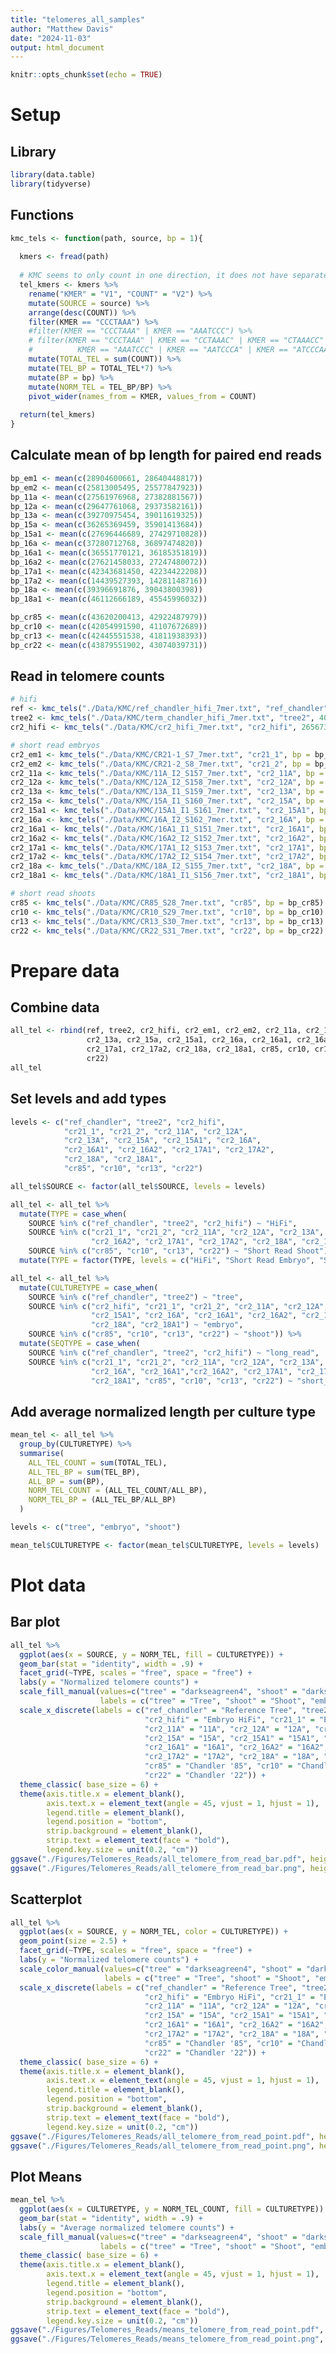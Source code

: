 ```yaml
---
title: "telomeres_all_samples"
author: "Matthew Davis"
date: "2024-11-03"
output: html_document
---
```


```r
knitr::opts_chunk$set(echo = TRUE)
```

# Setup
## Library
```r
library(data.table)
library(tidyverse)
```

## Functions
```r
kmc_tels <- function(path, source, bp = 1){
  
  kmers <- fread(path)
  
  # KMC seems to only count in one direction, it does not have separate entries for complimentary sequenced. I needed to check each sequence to see if this was the sequence, or if its compliment was the one that was counted.
  tel_kmers <- kmers %>%
    rename("KMER" = "V1", "COUNT" = "V2") %>%
    mutate(SOURCE = source) %>%
    arrange(desc(COUNT)) %>%
    filter(KMER == "CCCTAAA") %>%
    #filter(KMER == "CCCTAAA" | KMER == "AAATCCC") %>%
    # filter(KMER == "CCCTAAA" | KMER == "CCTAAAC" | KMER == "CTAAACC" | KMER == "TAAACCC" | KMER == "AAACCCT" | KMER == "AACCCTA" | KMER == "ACCCTAA" |
    #          KMER == "AAATCCC" | KMER == "AATCCCA" | KMER == "ATCCCAA" | KMER == "TCCCAAA" | KMER == "CCCAAAT" | KMER == "CCAAATC" | KMER == "CAAATCC") %>%
    mutate(TOTAL_TEL = sum(COUNT)) %>%
    mutate(TEL_BP = TOTAL_TEL*7) %>%
    mutate(BP = bp) %>%
    mutate(NORM_TEL = TEL_BP/BP) %>%
    pivot_wider(names_from = KMER, values_from = COUNT)
  
  return(tel_kmers)
}
```

## Calculate mean of bp length for paired end reads
```r
bp_em1 <- mean(c(28904600661, 28640448817))
bp_em2 <- mean(c(25813005495, 25577847923))
bp_11a <- mean(c(27561976968, 27382881567))
bp_12a <- mean(c(29647761068, 29373582161))
bp_13a <- mean(c(39270975454, 39011619325))
bp_15a <- mean(c(36265369459, 35901413684))
bp_15a1 <- mean(c(27696446689, 27429710828))
bp_16a <- mean(c(37280712768, 36897474820))
bp_16a1 <- mean(c(36551770121, 36185351819))
bp_16a2 <- mean(c(27621458033, 27247480072))
bp_17a1 <- mean(c(42343681450, 42234422208))
bp_17a2 <- mean(c(14439527393, 14281148716))
bp_18a <- mean(c(39396691876, 39043800398))
bp_18a1 <- mean(c(46112666189, 45545996032))

bp_cr85 <- mean(c(43620200413, 42922487979))
bp_cr10 <- mean(c(42054991590, 41107672689))
bp_cr13 <- mean(c(42445551538, 41811938393))
bp_cr22 <- mean(c(43879551902, 43074039731))
```


## Read in telomere counts
```r
# hifi
ref <- kmc_tels("./Data/KMC/ref_chandler_hifi_7mer.txt", "ref_chandler", 26611245231) 
tree2 <- kmc_tels("./Data/KMC/term_chandler_hifi_7mer.txt", "tree2", 40655690976)
cr2_hifi <- kmc_tels("./Data/KMC/cr2_hifi_7mer.txt", "cr2_hifi", 26567382075)

# short read embryos
cr2_em1 <- kmc_tels("./Data/KMC/CR21-1_S7_7mer.txt", "cr21_1", bp = bp_em1)
cr2_em2 <- kmc_tels("./Data/KMC/CR21-2_S8_7mer.txt", "cr21_2", bp = bp_em2)
cr2_11a <- kmc_tels("./Data/KMC/11A_I2_S157_7mer.txt", "cr2_11A", bp = bp_11a)
cr2_12a <- kmc_tels("./Data/KMC/12A_I2_S158_7mer.txt", "cr2_12A", bp = bp_12a)
cr2_13a <- kmc_tels("./Data/KMC/13A_I1_S159_7mer.txt", "cr2_13A", bp = bp_13a)
cr2_15a <- kmc_tels("./Data/KMC/15A_I1_S160_7mer.txt", "cr2_15A", bp = bp_15a)
cr2_15a1 <- kmc_tels("./Data/KMC/15A1_I1_S161_7mer.txt", "cr2_15A1", bp = bp_15a1)
cr2_16a <- kmc_tels("./Data/KMC/16A_I2_S162_7mer.txt", "cr2_16A", bp = bp_16a)
cr2_16a1 <- kmc_tels("./Data/KMC/16A1_I1_S151_7mer.txt", "cr2_16A1", bp = bp_16a1)
cr2_16a2 <- kmc_tels("./Data/KMC/16A2_I2_S152_7mer.txt", "cr2_16A2", bp = bp_16a2)
cr2_17a1 <- kmc_tels("./Data/KMC/17A1_I2_S153_7mer.txt", "cr2_17A1", bp = bp_17a1)
cr2_17a2 <- kmc_tels("./Data/KMC/17A2_I2_S154_7mer.txt", "cr2_17A2", bp = bp_17a2)
cr2_18a <- kmc_tels("./Data/KMC/18A_I2_S155_7mer.txt", "cr2_18A", bp = bp_18a)
cr2_18a1 <- kmc_tels("./Data/KMC/18A1_I1_S156_7mer.txt", "cr2_18A1", bp = bp_18a1)

# short read shoots
cr85 <- kmc_tels("./Data/KMC/CR85_S28_7mer.txt", "cr85", bp = bp_cr85)
cr10 <- kmc_tels("./Data/KMC/CR10_S29_7mer.txt", "cr10", bp = bp_cr10)
cr13 <- kmc_tels("./Data/KMC/CR13_S30_7mer.txt", "cr13", bp = bp_cr13)
cr22 <- kmc_tels("./Data/KMC/CR22_S31_7mer.txt", "cr22", bp = bp_cr22)
```

# Prepare data
## Combine data
```r
all_tel <- rbind(ref, tree2, cr2_hifi, cr2_em1, cr2_em2, cr2_11a, cr2_12a,
                 cr2_13a, cr2_15a, cr2_15a1, cr2_16a, cr2_16a1, cr2_16a2,
                 cr2_17a1, cr2_17a2, cr2_18a, cr2_18a1, cr85, cr10, cr13,
                 cr22)
all_tel
```

## Set levels and add types
```r
levels <- c("ref_chandler", "tree2", "cr2_hifi",
            "cr21_1", "cr21_2", "cr2_11A", "cr2_12A",
            "cr2_13A", "cr2_15A", "cr2_15A1", "cr2_16A",
            "cr2_16A1", "cr2_16A2", "cr2_17A1", "cr2_17A2",
            "cr2_18A", "cr2_18A1",
            "cr85", "cr10", "cr13", "cr22")

all_tel$SOURCE <- factor(all_tel$SOURCE, levels = levels)

all_tel <- all_tel %>%
  mutate(TYPE = case_when(
    SOURCE %in% c("ref_chandler", "tree2", "cr2_hifi") ~ "HiFi",
    SOURCE %in% c("cr21_1", "cr21_2", "cr2_11A", "cr2_12A", "cr2_13A", "cr2_15A", "cr2_15A1", "cr2_16A", "cr2_16A1",
                  "cr2_16A2", "cr2_17A1", "cr2_17A2", "cr2_18A", "cr2_18A1") ~ "Short Read Embryo",
    SOURCE %in% c("cr85", "cr10", "cr13", "cr22") ~ "Short Read Shoot")) %>%
  mutate(TYPE = factor(TYPE, levels = c("HiFi", "Short Read Embryo", "Short Read Shoot")))

all_tel <- all_tel %>%
  mutate(CULTURETYPE = case_when(
    SOURCE %in% c("ref_chandler", "tree2") ~ "tree",
    SOURCE %in% c("cr2_hifi", "cr21_1", "cr21_2", "cr2_11A", "cr2_12A", "cr2_13A", "cr2_15A",
                  "cr2_15A1", "cr2_16A", "cr2_16A1", "cr2_16A2", "cr2_17A1", "cr2_17A2",
                  "cr2_18A", "cr2_18A1") ~ "embryo",
    SOURCE %in% c("cr85", "cr10", "cr13", "cr22") ~ "shoot")) %>%
  mutate(SEQTYPE = case_when(
    SOURCE %in% c("ref_chandler", "tree2", "cr2_hifi") ~ "long_read",
    SOURCE %in% c("cr21_1", "cr21_2", "cr2_11A", "cr2_12A", "cr2_13A", "cr2_15A", "cr2_15A1", 
                  "cr2_16A", "cr2_16A1","cr2_16A2", "cr2_17A1", "cr2_17A2", "cr2_18A",
                  "cr2_18A1", "cr85", "cr10", "cr13", "cr22") ~ "short_read"))
```

## Add average normalized length per culture type
```r
mean_tel <- all_tel %>%
  group_by(CULTURETYPE) %>%
  summarise(
    ALL_TEL_COUNT = sum(TOTAL_TEL),
    ALL_TEL_BP = sum(TEL_BP),
    ALL_BP = sum(BP),
    NORM_TEL_COUNT = (ALL_TEL_COUNT/ALL_BP),
    NORM_TEL_BP = (ALL_TEL_BP/ALL_BP)
  )

levels <- c("tree", "embryo", "shoot")

mean_tel$CULTURETYPE <- factor(mean_tel$CULTURETYPE, levels = levels)
```

# Plot data
## Bar plot
```r
all_tel %>%
  ggplot(aes(x = SOURCE, y = NORM_TEL, fill = CULTURETYPE)) +
  geom_bar(stat = "identity", width = .9) +
  facet_grid(~TYPE, scales = "free", space = "free") +
  labs(y = "Normalized telomere counts") +
  scale_fill_manual(values=c("tree" = "darkseagreen4", "shoot" = "darkseagreen", "embryo" = "goldenrod1"),
                    labels = c("tree" = "Tree", "shoot" = "Shoot", "embryo" = "Embryo")) +
  scale_x_discrete(labels = c("ref_chandler" = "Reference Tree", "tree2" = "Tree 2",
                              "cr2_hifi" = "Embryo HiFi", "cr21_1" = "Embryo 1", "cr21_2" = "Embryo 2",
                              "cr2_11A" = "11A", "cr2_12A" = "12A", "cr2_13A" = "13A",
                              "cr2_15A" = "15A", "cr2_15A1" = "15A1", "cr2_16A" = "16A",
                              "cr2_16A1" = "16A1", "cr2_16A2" = "16A2", "cr2_17A1" = "17A1",
                              "cr2_17A2" = "17A2", "cr2_18A" = "18A", "cr2_18A1" = "18A1",
                              "cr85" = "Chandler '85", "cr10" = "Chandler '10", "cr13" = "Chandler '13",
                              "cr22" = "Chandler '22")) +
  theme_classic( base_size = 6) +
  theme(axis.title.x = element_blank(),
        axis.text.x = element_text(angle = 45, vjust = 1, hjust = 1),
        legend.title = element_blank(),
        legend.position = "bottom",
        strip.background = element_blank(),
        strip.text = element_text(face = "bold"),
        legend.key.size = unit(0.2, "cm"))
ggsave("./Figures/Telomeres_Reads/all_telomere_from_read_bar.pdf", height = 2, width = 4)
ggsave("./Figures/Telomeres_Reads/all_telomere_from_read_bar.png", height = 2, width = 4)
```

## Scatterplot
```r
all_tel %>%
  ggplot(aes(x = SOURCE, y = NORM_TEL, color = CULTURETYPE)) +
  geom_point(size = 2.5) +
  facet_grid(~TYPE, scales = "free", space = "free") +
  labs(y = "Normalized telomere counts") +
  scale_color_manual(values=c("tree" = "darkseagreen4", "shoot" = "darkseagreen", "embryo" = "goldenrod1"),
                     labels = c("tree" = "Tree", "shoot" = "Shoot", "embryo" = "Embryo")) +
  scale_x_discrete(labels = c("ref_chandler" = "Reference Tree", "tree2" = "Tree 2",
                              "cr2_hifi" = "Embryo HiFi", "cr21_1" = "Embryo 1", "cr21_2" = "Embryo 2",
                              "cr2_11A" = "11A", "cr2_12A" = "12A", "cr2_13A" = "13A",
                              "cr2_15A" = "15A", "cr2_15A1" = "15A1", "cr2_16A" = "16A",
                              "cr2_16A1" = "16A1", "cr2_16A2" = "16A2", "cr2_17A1" = "17A1",
                              "cr2_17A2" = "17A2", "cr2_18A" = "18A", "cr2_18A1" = "18A1",
                              "cr85" = "Chandler '85", "cr10" = "Chandler '10", "cr13" = "Chandler '13",
                              "cr22" = "Chandler '22")) +
  theme_classic( base_size = 6) +
  theme(axis.title.x = element_blank(),
        axis.text.x = element_text(angle = 45, vjust = 1, hjust = 1),
        legend.title = element_blank(),
        legend.position = "bottom",
        strip.background = element_blank(),
        strip.text = element_text(face = "bold"),
        legend.key.size = unit(0.2, "cm"))
ggsave("./Figures/Telomeres_Reads/all_telomere_from_read_point.pdf", height = 2, width = 4)
ggsave("./Figures/Telomeres_Reads/all_telomere_from_read_point.png", height = 2, width = 4)
```

## Plot Means
```r
mean_tel %>%
  ggplot(aes(x = CULTURETYPE, y = NORM_TEL_COUNT, fill = CULTURETYPE)) +
  geom_bar(stat = "identity", width = .9) +
  labs(y = "Average normalized telomere counts") +
  scale_fill_manual(values=c("tree" = "darkseagreen4", "shoot" = "darkseagreen2", "embryo" = "goldenrod1"),
                    labels = c("tree" = "Tree", "shoot" = "Shoot", "embryo" = "Embryo")) +
  theme_classic( base_size = 6) +
  theme(axis.title.x = element_blank(),
        axis.text.x = element_text(angle = 45, vjust = 1, hjust = 1),
        legend.title = element_blank(),
        legend.position = "bottom",
        strip.background = element_blank(),
        strip.text = element_text(face = "bold"),
        legend.key.size = unit(0.2, "cm"))
ggsave("./Figures/Telomeres_Reads/means_telomere_from_read_point.pdf", height = 2.75, width = 2)
ggsave("./Figures/Telomeres_Reads/means_telomere_from_read_point.png", height = 3, width = 2)
```

